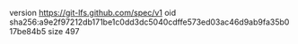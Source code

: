 version https://git-lfs.github.com/spec/v1
oid sha256:a9e2f97212db171be1c0dd3dc5040cdffe573ed03ac46d9ab9fa35b017be84b5
size 497
